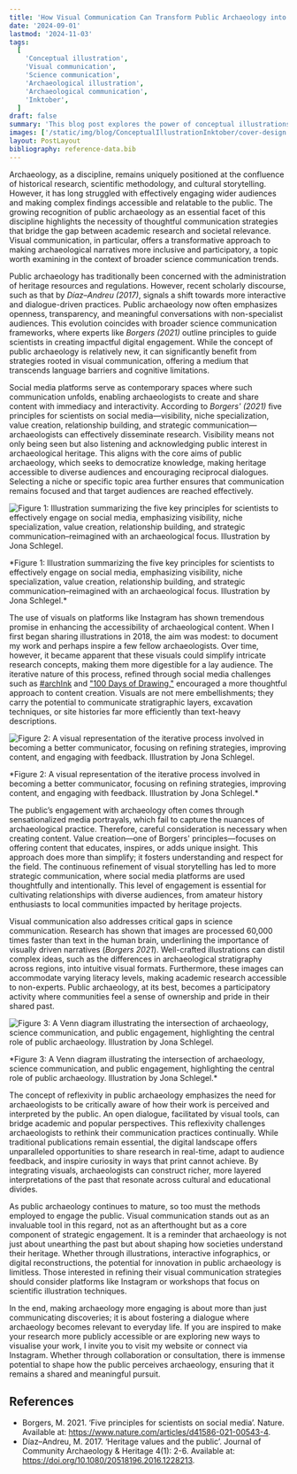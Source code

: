 ```yaml
---
title: 'How Visual Communication Can Transform Public Archaeology into Engaging Conversations'
date: '2024-09-01'
lastmod: '2024-11-03'
tags:
  [
    'Conceptual illustration',
    'Visual communication',
    'Science communication',
    'Archaeological illustration',
    'Archaeological communication',
    'Inktober',
  ]
draft: false
summary: 'This blog post explores the power of conceptual illustrations and visual metaphors in archaeological communication, using examples from Inktober 2024 to highlight the importance of visual storytelling in making complex archaeological ideas more accessible. Each illustration critiques biases, highlights technological changes, or celebrates fieldwork, sparking dialogue and engagement within the archaeological community. This method serves to bridge the gap between specialists and the public, making archaeology more approachable and thought-provoking.'
images: ['/static/img/blog/ConceptualIllustrationInktober/cover-design.png']
layout: PostLayout
bibliography: reference-data.bib
---
```


Archaeology, as a discipline, remains uniquely positioned at the confluence of historical research, scientific methodology, and cultural storytelling. However, it has long struggled with effectively engaging wider audiences and making complex findings accessible and relatable to the public. The growing recognition of public archaeology as an essential facet of this discipline highlights the necessity of thoughtful communication strategies that bridge the gap between academic research and societal relevance. Visual communication, in particular, offers a transformative approach to making archaeological narratives more inclusive and participatory, a topic worth examining in the context of broader science communication trends.

Public archaeology has traditionally been concerned with the administration of heritage resources and regulations. However, recent scholarly discourse, such as that by _Díaz–Andreu (2017)_, signals a shift towards more interactive and dialogue-driven practices. Public archaeology now often emphasizes openness, transparency, and meaningful conversations with non-specialist audiences. This evolution coincides with broader science communication frameworks, where experts like _Borgers (2021)_ outline principles to guide scientists in creating impactful digital engagement. While the concept of public archaeology is relatively new, it can significantly benefit from strategies rooted in visual communication, offering a medium that transcends language barriers and cognitive limitations.

Social media platforms serve as contemporary spaces where such communication unfolds, enabling archaeologists to create and share content with immediacy and interactivity. According to _Borgers' (2021)_ five principles for scientists on social media—visibility, niche specialization, value creation, relationship building, and strategic communication—archaeologists can effectively disseminate research. Visibility means not only being seen but also listening and acknowledging public interest in archaeological heritage. This aligns with the core aims of public archaeology, which seeks to democratize knowledge, making heritage accessible to diverse audiences and encouraging reciprocal dialogues. Selecting a niche or specific topic area further ensures that communication remains focused and that target audiences are reached effectively.

![Figure 1: Illustration summarizing the five key principles for scientists to effectively engage on social media, emphasizing visibility, niche specialization, value creation, relationship building, and strategic communication–reimagined with an archaeological focus. Illustration by Jona Schlegel.](/static/img/blog/PublicArchaeology/figure1-five-principles.jpeg)

<div className="bottom-8 text-sm">
  *Figure 1: Illustration summarizing the five key principles for scientists to effectively engage
  on social media, emphasizing visibility, niche specialization, value creation, relationship
  building, and strategic communication–reimagined with an archaeological focus. Illustration by
  Jona Schlegel.*
</div>

The use of visuals on platforms like Instagram has shown tremendous promise in enhancing the accessibility of archaeological content. When I first began sharing illustrations in 2018, the aim was modest: to document my work and perhaps inspire a few fellow archaeologists. Over time, however, it became apparent that these visuals could simplify intricate research concepts, making them more digestible for a lay audience. The iterative nature of this process, refined through social media challenges such as [#archInk](https://www.archaeoink.com/blog/archInk-Inktober-and-archaeology) and ["100 Days of Drawing,"](https://archaeoink.ck.page/posts/issue-4-of-the-archaeoink-newsletter-100-days-of-drawing) encouraged a more thoughtful approach to content creation. Visuals are not mere embellishments; they carry the potential to communicate stratigraphic layers, excavation techniques, or site histories far more efficiently than text-heavy descriptions.

![Figure 2: A visual representation of the iterative process involved in becoming a better communicator, focusing on refining strategies, improving content, and engaging with feedback. Illustration by Jona Schlegel.](/static/img/blog/PublicArchaeology/figure2-iterative-process.jpeg)

<div className="bottom-8 text-sm">
  *Figure 2: A visual representation of the iterative process involved in becoming a better
  communicator, focusing on refining strategies, improving content, and engaging with feedback.
  Illustration by Jona Schlegel.*
</div>

The public’s engagement with archaeology often comes through sensationalized media portrayals, which fail to capture the nuances of archaeological practice. Therefore, careful consideration is necessary when creating content. Value creation—one of Borgers' principles—focuses on offering content that educates, inspires, or adds unique insight. This approach does more than simplify; it fosters understanding and respect for the field. The continuous refinement of visual storytelling has led to more strategic communication, where social media platforms are used thoughtfully and intentionally. This level of engagement is essential for cultivating relationships with diverse audiences, from amateur history enthusiasts to local communities impacted by heritage projects.

Visual communication also addresses critical gaps in science communication. Research has shown that images are processed 60,000 times faster than text in the human brain, underlining the importance of visually driven narratives (_Borgers 2021_). Well-crafted illustrations can distil complex ideas, such as the differences in archaeological stratigraphy across regions, into intuitive visual formats. Furthermore, these images can accommodate varying literacy levels, making academic research accessible to non-experts. Public archaeology, at its best, becomes a participatory activity where communities feel a sense of ownership and pride in their shared past.

![Figure 3: A Venn diagram illustrating the intersection of archaeology, science communication, and public engagement, highlighting the central role of public archaeology. Illustration by Jona Schlegel.](/static/img/blog/PublicArchaeology/figure3-venn-diagram.jpeg)

<div className="bottom-8 text-sm">
  *Figure 3: A Venn diagram illustrating the intersection of archaeology, science communication, and
  public engagement, highlighting the central role of public archaeology. Illustration by Jona
  Schlegel.*
</div>

The concept of reflexivity in public archaeology emphasizes the need for archaeologists to be critically aware of how their work is perceived and interpreted by the public. An open dialogue, facilitated by visual tools, can bridge academic and popular perspectives. This reflexivity challenges archaeologists to rethink their communication practices continually. While traditional publications remain essential, the digital landscape offers unparalleled opportunities to share research in real-time, adapt to audience feedback, and inspire curiosity in ways that print cannot achieve. By integrating visuals, archaeologists can construct richer, more layered interpretations of the past that resonate across cultural and educational divides.

As public archaeology continues to mature, so too must the methods employed to engage the public. Visual communication stands out as an invaluable tool in this regard, not as an afterthought but as a core component of strategic engagement. It is a reminder that archaeology is not just about unearthing the past but about shaping how societies understand their heritage. Whether through illustrations, interactive infographics, or digital reconstructions, the potential for innovation in public archaeology is limitless. Those interested in refining their visual communication strategies should consider platforms like Instagram or workshops that focus on scientific illustration techniques.

In the end, making archaeology more engaging is about more than just communicating discoveries; it is about fostering a dialogue where archaeology becomes relevant to everyday life. If you are inspired to make your research more publicly accessible or are exploring new ways to visualise your work, I invite you to visit my website or connect via Instagram. Whether through collaboration or consultation, there is immense potential to shape how the public perceives archaeology, ensuring that it remains a shared and meaningful pursuit.

## References

- Borgers, M. 2021. ‘Five principles for scientists on social media’. Nature. Available at: https://www.nature.com/articles/d41586-021-00543-4.
- Díaz–Andreu, M. 2017. ‘Heritage values and the public’. Journal of Community Archaeology & Heritage 4(1): 2-6. Available at: https://doi.org/10.1080/20518196.2016.1228213.
